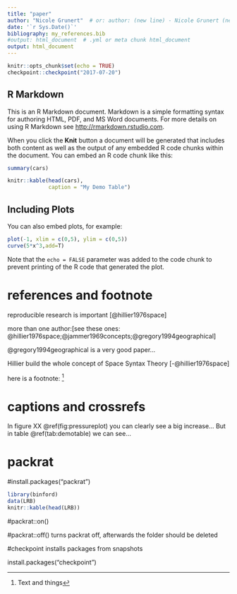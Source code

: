 ```yaml
---
title: "paper"
author: "Nicole Grunert"  # or: author: (new line) - Nicole Grunert (new line) - other Author
date: '`r Sys.Date()`'
bibliography: my_references.bib
#output: html_document  # .yml or meta chunk html_document
output: html_document
---
```


```r
knitr::opts_chunk$set(echo = TRUE)
checkpoint::checkpoint("2017-07-20")
```

## R Markdown

This is an R Markdown document. Markdown is a simple formatting syntax for authoring HTML, PDF, and MS Word documents. For more details on using R Markdown see <http://rmarkdown.rstudio.com>.

When you click the **Knit** button a document will be generated that includes both content as well as the output of any embedded R code chunks within the document. You can embed an R code chunk like this:

```r
summary(cars)

knitr::kable(head(cars),
             caption = "My Demo Table")
```

## Including Plots

You can also embed plots, for example:

```r
plot(-1, xlim = c(0,5), ylim = c(0,5))
curve(5*x^3,add=T) 
```

Note that the `echo = FALSE` parameter was added to the code chunk to prevent printing of the R code that generated the plot.

# references and footnote

 reproducible research is important [@hillier1976space]
 
 more than one author:[see these ones: @hillier1976space;@jammer1969concepts;@gregory1994geographical]
 
 @gregory1994geographical is a very good paper...
 
 Hillier build the whole concept of Space Syntax Theory [-@hillier1976space]

here is a footnote: ^[Text and things]

# captions and crossrefs

In figure XX \@ref(fig:pressureplot) you can clearly see a big increase...
But in table \@ref(tab:demotable) we can see...

# packrat

#install.packages("packrat")


<!-- then:
-->

```r
library(binford)
data(LRB)
knitr::kable(head(LRB))
```

#packrat::on()

#packrat::off() turns packrat off, afterwards the folder should be deleted


#checkpoint installs packages from snapshots

install.packages("checkpoint") 
